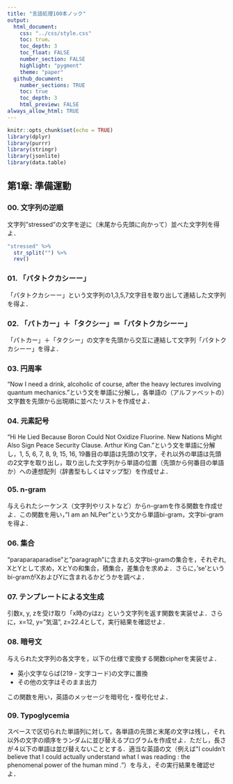 ```yaml
---
title: "言語処理100本ノック"
output: 
  html_document:
    css: "../css/style.css"
    toc: true。
    toc_depth: 3
    toc_float: FALSE
    number_section: FALSE
    highlight: "pygment"
    theme: "paper"
  github_document:
    number_sections: TRUE
    toc: true
    toc_depth: 3
    html_preview: FALSE
always_allow_html: TRUE
---
```


```r
knitr::opts_chunk$set(echo = TRUE)
library(dplyr)
library(purrr)
library(stringr)
library(jsonlite)
library(data.table)
```

## 第1章: 準備運動

### 00. 文字列の逆順

文字列”stressed”の文字を逆に（末尾から先頭に向かって）並べた文字列を得よ．

``` r
"stressed" %>%
  str_split("") %>%
  rev()

```

### 01. 「パタトクカシーー」

「パタトクカシーー」という文字列の1,3,5,7文字目を取り出して連結した文字列を得よ．

### 02. 「パトカー」＋「タクシー」＝「パタトクカシーー」

「パトカー」＋「タクシー」の文字を先頭から交互に連結して文字列「パタトクカシーー」を得よ．

### 03. 円周率

“Now I need a drink, alcoholic of course, after the heavy lectures involving quantum mechanics.”という文を単語に分解し，各単語の（アルファベットの）文字数を先頭から出現順に並べたリストを作成せよ．

### 04. 元素記号

“Hi He Lied Because Boron Could Not Oxidize Fluorine. New Nations Might Also Sign Peace Security Clause. Arthur King Can.”という文を単語に分解し，1, 5, 6, 7, 8, 9, 15, 16, 19番目の単語は先頭の1文字，それ以外の単語は先頭の2文字を取り出し，取り出した文字列から単語の位置（先頭から何番目の単語か）への連想配列（辞書型もしくはマップ型）を作成せよ．

### 05. n-gram

与えられたシーケンス（文字列やリストなど）からn-gramを作る関数を作成せよ．この関数を用い，”I am an NLPer”という文から単語bi-gram，文字bi-gramを得よ．

### 06. 集合

“paraparaparadise”と”paragraph”に含まれる文字bi-gramの集合を，それぞれ, XとYとして求め，XとYの和集合，積集合，差集合を求めよ．さらに，’se’というbi-gramがXおよびYに含まれるかどうかを調べよ．
 
### 07. テンプレートによる文生成

引数x, y, zを受け取り「x時のyはz」という文字列を返す関数を実装せよ．さらに，x=12, y=”気温”, z=22.4として，実行結果を確認せよ．

### 08. 暗号文

与えられた文字列の各文字を，以下の仕様で変換する関数cipherを実装せよ．

- 英小文字ならば(219 - 文字コード)の文字に置換
- その他の文字はそのまま出力

この関数を用い，英語のメッセージを暗号化・復号化せよ．

### 09. Typoglycemia

スペースで区切られた単語列に対して，各単語の先頭と末尾の文字は残し，それ以外の文字の順序をランダムに並び替えるプログラムを作成せよ．ただし，長さが４以下の単語は並び替えないこととする．適当な英語の文（例えば”I couldn’t believe that I could actually understand what I was reading : the phenomenal power of the human mind .”）を与え，その実行結果を確認せよ．